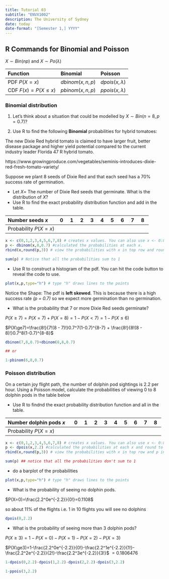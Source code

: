 ```yaml
---
title: Tutorial 03
subtitle: "ENVX1002"
description: The University of Sydney
date: today
date-format: "[Semester 1,] YYYY"
---
```


## R Commands for Binomial and Poisson
$X \sim Bin(np)$ and  $X \sim Po(\lambda)$

| Function              | Binomial        | Poisson            |
|:--------------------- |:--------------- |:------------------ |
| PDF $P(X=x)$          | $dbinom(x,n,p)$ | $dpois(x,\lambda)$ |
| CDF $F(x)=P(X\le{x})$ | $pbinom(x,n,p)$ | $ppois(x,\lambda)$ |


### Binomial distribution

1. Let's think about a situation that could be modelled by $X \sim Bin(n = 8, p = 0.7)$?

2. Use R to find the following **Binomial** probabilities for hybrid tomatoes:

The new Dixie Red hybrid tomato is claimed to have larger fruit, better disease package and higher yield potential compared to the current industry leader Florida 47 R hybrid tomato.

https://www.growingproduce.com/vegetables/seminis-introduces-dixie-red-fresh-tomato-variety/

Suppose we plant 8 seeds of Dixie Red and that each seed has a 70% success rate of germination.

- Let $X =$ The number of Dixie Red seeds that germinate. What is the distribution of $X$?
- Use R to find the exact probability distribution function and add in the table.

| Number seeds $x$     | 0   | 1   | 2   | 3   | 4   | 5   | 6   | 7   | 8
|:-------------------- |:--- |:--- |:--- |:--- |:--- |:--- |:--- |:--- |:--- 
| Probability $P(X=x)$ |     |     |     |     |     |     |     |     |

```r
x <- c(0,1,2,3,4,5,6,7,8) # creates x values. You can also use x <- 0:8
p <- dbinom(x,8,0.7) #calculated the probabilities at each x.
rbind(x,round(p,3)) # view the probabilities with x in top row and rounded p in bottom row

sum(p) # Notice that all the probabilities sum to 1
```

- Use R to construct a histogram of the pdf. You can hit the code button to reveal the code to use.

```r
plot(x,p,type="h") # type "h" draws lines to the points
```

Notice the Shape: The pdf is **left skewed**. This is because there is a high success rate *(p = 0.7)* so we expect more germination than no germination.

- What is the probability that 7 or more Dixie Red seeds germinate?

$P(X\ge7)=P(X=7)+P(X=8)=1-P(X<7)=1-P(X\le6)$

$P(X\ge7)=\frac{8!}{7!(8 - 7)!}0.7^7(1-0.7)^{8-7} + \frac{8!}{8!(8 - 8)!}0.7^8(1-0.7)^{8-8}$ 

```r
dbinom(7,8,0.7)+dbinom(8,8,0.7)

## or

1-pbinom(6,8,0.7)
```


### Poisson distribution

On a certain joy flight path, the number of dolphin pod sightings is 2.2 per hour. Using a Poisson model, calculate the probabilities of viewing 0 to 8 dolphin pods in the table below

- Use R to findnd the exact probability distribution function and all in the table.

| Number dolphin pods $x$ | 0   | 1   | 2   | 3   | 4   | 5   | 6   | 7   | 8   
|:----------------------- |:--- |:--- |:--- |:--- |:--- |:--- |:--- |:--- |:---
| Probability $P(X=x)$    |     |     |     |     |     |     |     |     |    

```r
x <- c(0,1,2,3,4,5,6,7,8) # creates x values. You can also use x <- 0:8
p <- dpois(x,2.2) #calculated the probabilities at each x and round to 3 d.p.
rbind(x,round(p,3)) # view the probabilities with x in top row and p in bottom row

sum(p) ## notice that all the probabilities don't sum to 1
```


- do a barplot of the probabilities

```r
plot(x,p,type="h") # type "h" draws lines to the points
```

- What is the probability of seeing no dolphin pods.

$P(X=0)=\frac{2.2^0e^{-2.2}}{0!}=0.1108$

so about 11% of the flights i.e. 1 in 10 flights you will see no dolphins

```r
dpois(0,2.2)
```

- What is the probability of seeing more than 3 dolphin pods?

$P(X\ge3)=1-P(X=0)-P(X=1)-P(X=2)-P(X=3)$

$P(X\ge3)=1-\frac{2.2^0e^{-2.2}}{0!}-\frac{2.2^1e^{-2.2}}{1!}-\frac{2.2^2e^{-2.2}}{2!}-\frac{2.2^3e^{-2.2}}{3!}$
$=0.1806476$

```r
1-dpois(0,2.2)-dpois(1,2.2)-dpois(2,2.2)-dpois(3,2.2)

1-ppois(3,2.2)

```
